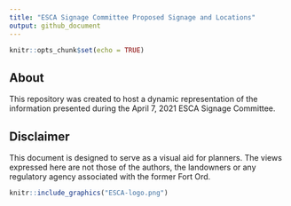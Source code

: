 ```yaml
---
title: "ESCA Signage Committee Proposed Signage and Locations"
output: github_document
---
```


```r
knitr::opts_chunk$set(echo = TRUE)
```

## About

This repository was created to host a dynamic representation of the information presented during the April 7, 2021 ESCA Signage Committee. 

## Disclaimer

This document is designed to serve as a visual aid for planners. The views expressed here are not those of the authors, the landowners or any regulatory agency associated with the former Fort Ord. 

```r
knitr::include_graphics("ESCA-logo.png")
```
